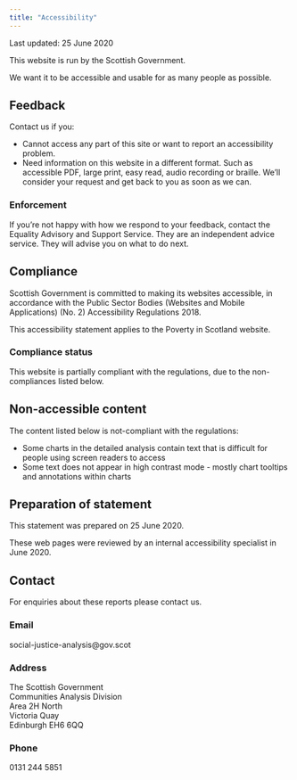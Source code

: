 ---
title: "Accessibility"
---

<!-- Include skip link at the top of the document -->

<script>
  $(document).ready(function(){
    $nav = $('#nav');
    $nav.prepend('<a class=\"skiplink\" href=\"#maincontent\">Skip to main content</a>')
    });
</script>

<!-- Include skip target at the top of the document -->

<script>
$(document).ready(function(){
  $head = $('#header');
  $head.prepend('<div class=\"skiptarget\"><a id=\"maincontent\">-</a></div>')
});
</script>


Last updated: 25 June 2020

This website is run by the Scottish Government.

We want it to be accessible and usable for as many people as possible.

## Feedback

Contact us if you:

- Cannot access any part of this site or want to report an accessibility problem.
- Need information on this website in a different format. Such as accessible PDF, large print, easy read, audio recording or braille. We’ll consider your request and get back to you as soon as we can.

### Enforcement

If you’re not happy with how we respond to your feedback, contact the Equality Advisory and Support Service. They are an independent advice service. They will advise you on what to do next.

## Compliance

Scottish Government is committed to making its websites accessible, in accordance with the Public Sector Bodies (Websites and Mobile Applications) (No. 2) Accessibility Regulations 2018.

This accessibility statement applies to the Poverty in Scotland website.

### Compliance status

This website is partially compliant with the regulations, due to the non-compliances listed below.

## Non-accessible content

The content listed below is not-compliant with the regulations:

- Some charts in the detailed analysis contain text that is difficult for people using screen readers to access
- Some text does not appear in high contrast mode - mostly chart tooltips and annotations within charts

## Preparation of statement

This statement was prepared on 25 June 2020.

These web pages were reviewed by an internal accessibility specialist in June 2020.

## Contact {#contact}

For enquiries about these reports please contact us.

### Email

social-justice-analysis@gov.scot

### Address

The Scottish Government<br>
Communities Analysis Division<br>
Area 2H North<br>
Victoria Quay<br>
Edinburgh EH6 6QQ

### Phone

0131 244 5851<br>

